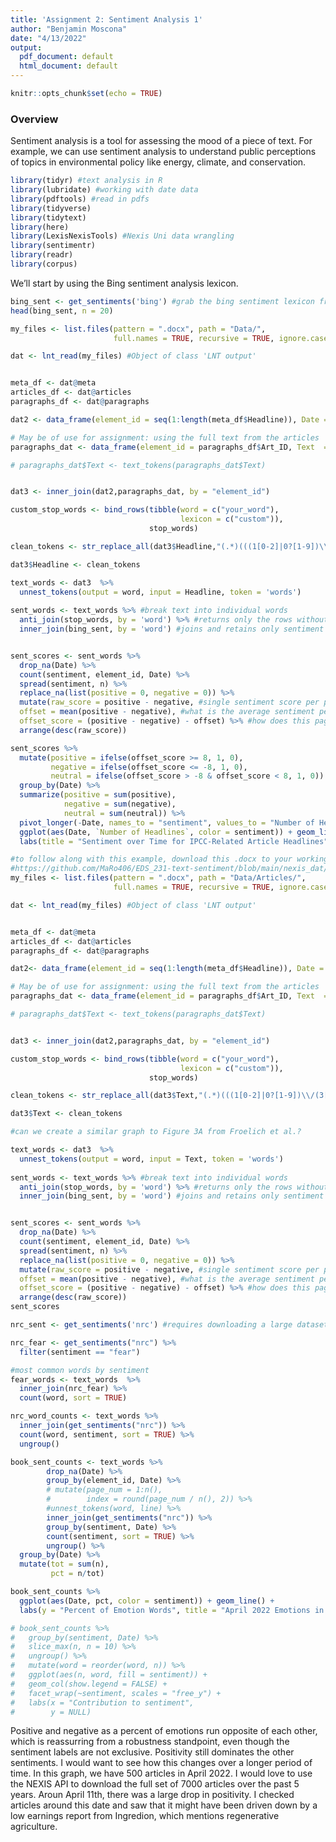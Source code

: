 ```yaml
---
title: 'Assignment 2: Sentiment Analysis 1'
author: "Benjamin Moscona"
date: "4/13/2022"
output:
  pdf_document: default
  html_document: default
---
```


```r
knitr::opts_chunk$set(echo = TRUE)
```

### Overview

Sentiment analysis is a tool for assessing the mood of a piece of text. For example, we can use sentiment analysis to understand public perceptions of topics in environmental policy like energy, climate, and conservation.

```r
library(tidyr) #text analysis in R
library(lubridate) #working with date data
library(pdftools) #read in pdfs
library(tidyverse)
library(tidytext)
library(here)
library(LexisNexisTools) #Nexis Uni data wrangling
library(sentimentr)
library(readr)
library(corpus)
```


We'll start by using the Bing sentiment analysis lexicon.

```r
bing_sent <- get_sentiments('bing') #grab the bing sentiment lexicon from tidytext
head(bing_sent, n = 20)
```
```r
my_files <- list.files(pattern = ".docx", path = "Data/",
                       full.names = TRUE, recursive = TRUE, ignore.case = TRUE)

dat <- lnt_read(my_files) #Object of class 'LNT output'


meta_df <- dat@meta
articles_df <- dat@articles
paragraphs_df <- dat@paragraphs

dat2 <- data_frame(element_id = seq(1:length(meta_df$Headline)), Date = meta_df$Date, Headline = meta_df$Headline)

# May be of use for assignment: using the full text from the articles
paragraphs_dat <- data_frame(element_id = paragraphs_df$Art_ID, Text  = paragraphs_df$Paragraph)

# paragraphs_dat$Text <- text_tokens(paragraphs_dat$Text)


dat3 <- inner_join(dat2,paragraphs_dat, by = "element_id")

```
```r
custom_stop_words <- bind_rows(tibble(word = c("your_word"),  
                                      lexicon = c("custom")), 
                               stop_words)

clean_tokens <- str_replace_all(dat3$Headline,"(.*)(((1[0-2]|0?[1-9])\\/(3[01]|[12][0-9]|0?[1-9])\\/(?:[0-9]{2})?[0-9]{2})|((Jan(uary)?|Feb(ruary)?|Mar(ch)?|Apr(il)?|May|Jun(e)?|Jul(y)?|Aug(ust)?|Sep(tember)?|Oct(ober)?|Nov(ember)?|Dec(ember)?)\\s+\\d{1,2},\\s+\\d{4}))(.*)","")

dat3$Headline <- clean_tokens

text_words <- dat3  %>%
  unnest_tokens(output = word, input = Headline, token = 'words')
 
sent_words <- text_words %>% #break text into individual words
  anti_join(stop_words, by = 'word') %>% #returns only the rows without stop words
  inner_join(bing_sent, by = 'word') #joins and retains only sentiment words


sent_scores <- sent_words %>%
  drop_na(Date) %>%
  count(sentiment, element_id, Date) %>%
  spread(sentiment, n) %>%
  replace_na(list(positive = 0, negative = 0)) %>%
  mutate(raw_score = positive - negative, #single sentiment score per page
  offset = mean(positive - negative), #what is the average sentiment per page?
  offset_score = (positive - negative) - offset) %>% #how does this page's sentiment compare to that of the average page?
  arrange(desc(raw_score))

sent_scores %>% 
  mutate(positive = ifelse(offset_score >= 8, 1, 0),
         negative = ifelse(offset_score <= -8, 1, 0),
         neutral = ifelse(offset_score > -8 & offset_score < 8, 1, 0)) %>% 
  group_by(Date) %>% 
  summarize(positive = sum(positive),
            negative = sum(negative),
            neutral = sum(neutral)) %>% 
  pivot_longer(-Date, names_to = "sentiment", values_to = "Number of Headlines") %>% 
  ggplot(aes(Date, `Number of Headlines`, color = sentiment)) + geom_line() +
  labs(title = "Sentiment over Time for IPCC-Related Article Headlines")
```




```r
#to follow along with this example, download this .docx to your working directory: 
#https://github.com/MaRo406/EDS_231-text-sentiment/blob/main/nexis_dat/Nexis_IPCC_Results.docx
my_files <- list.files(pattern = ".docx", path = "Data/Articles/",
                       full.names = TRUE, recursive = TRUE, ignore.case = TRUE)

dat <- lnt_read(my_files) #Object of class 'LNT output'


meta_df <- dat@meta
articles_df <- dat@articles
paragraphs_df <- dat@paragraphs

dat2<- data_frame(element_id = seq(1:length(meta_df$Headline)), Date = meta_df$Date, Headline = meta_df$Headline)

# May be of use for assignment: using the full text from the articles
paragraphs_dat <- data_frame(element_id = paragraphs_df$Art_ID, Text  = paragraphs_df$Paragraph)

# paragraphs_dat$Text <- text_tokens(paragraphs_dat$Text)


dat3 <- inner_join(dat2,paragraphs_dat, by = "element_id")

```
```r
custom_stop_words <- bind_rows(tibble(word = c("your_word"),  
                                      lexicon = c("custom")), 
                               stop_words)

clean_tokens <- str_replace_all(dat3$Text,"(.*)(((1[0-2]|0?[1-9])\\/(3[01]|[12][0-9]|0?[1-9])\\/(?:[0-9]{2})?[0-9]{2})|((Jan(uary)?|Feb(ruary)?|Mar(ch)?|Apr(il)?|May|Jun(e)?|Jul(y)?|Aug(ust)?|Sep(tember)?|Oct(ober)?|Nov(ember)?|Dec(ember)?)\\s+\\d{1,2},\\s+\\d{4}))(.*)","")

dat3$Text <- clean_tokens
```

```r
#can we create a similar graph to Figure 3A from Froelich et al.? 

text_words <- dat3  %>%
  unnest_tokens(output = word, input = Text, token = 'words')
 
sent_words <- text_words %>% #break text into individual words
  anti_join(stop_words, by = 'word') %>% #returns only the rows without stop words
  inner_join(bing_sent, by = 'word') #joins and retains only sentiment words


sent_scores <- sent_words %>%
  drop_na(Date) %>%
  count(sentiment, element_id, Date) %>%
  spread(sentiment, n) %>%
  replace_na(list(positive = 0, negative = 0)) %>%
  mutate(raw_score = positive - negative, #single sentiment score per page
  offset = mean(positive - negative), #what is the average sentiment per page?
  offset_score = (positive - negative) - offset) %>% #how does this page's sentiment compare to that of the average page?
  arrange(desc(raw_score))
sent_scores

```
```r

nrc_sent <- get_sentiments('nrc') #requires downloading a large dataset via prompt

nrc_fear <- get_sentiments("nrc") %>% 
  filter(sentiment == "fear")

#most common words by sentiment
fear_words <- text_words  %>%
  inner_join(nrc_fear) %>%
  count(word, sort = TRUE)
```

```r
nrc_word_counts <- text_words %>%
  inner_join(get_sentiments("nrc")) %>%
  count(word, sentiment, sort = TRUE) %>%
  ungroup()
```

```r
book_sent_counts <- text_words %>%
        drop_na(Date) %>% 
        group_by(element_id, Date) %>%
        # mutate(page_num = 1:n(),
        #        index = round(page_num / n(), 2)) %>%
        #unnest_tokens(word, line) %>%
        inner_join(get_sentiments("nrc")) %>%
        group_by(sentiment, Date) %>%
        count(sentiment, sort = TRUE) %>%
        ungroup() %>% 
  group_by(Date) %>% 
  mutate(tot = sum(n),
         pct = n/tot) 

book_sent_counts %>% 
  ggplot(aes(Date, pct, color = sentiment)) + geom_line() +
  labs(y = "Percent of Emotion Words", title = "April 2022 Emotions in Articles with keyword: Regenerative Agriculture")

# book_sent_counts %>%
#   group_by(sentiment, Date) %>%
#   slice_max(n, n = 10) %>% 
#   ungroup() %>%
#   mutate(word = reorder(word, n)) %>%
#   ggplot(aes(n, word, fill = sentiment)) +
#   geom_col(show.legend = FALSE) +
#   facet_wrap(~sentiment, scales = "free_y") +
#   labs(x = "Contribution to sentiment",
#        y = NULL)
```

Positive and negative as a percent of emotions run opposite of each other, which is reassurring from a robustness standpoint, even though the sentiment labels are not exclusive. Positivity still dominates the other sentiments. I would want to see how this changes over a longer period of time. In this graph, we have 500 articles in April 2022. I would love to use the NEXIS API to download the full set of 7000 articles over the past 5 years. Aroun April 11th, there was a large drop in positivity. I checked articles around this date and saw that it might have been driven down by a low earnings report from Ingredion, which mentions regenerative agriculture.




